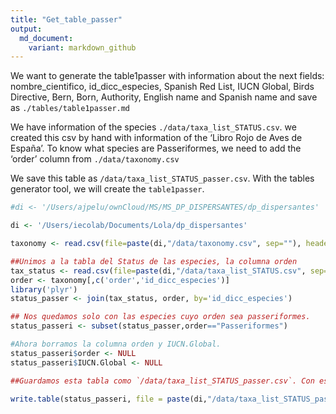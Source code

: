 ```yaml
---
title: "Get_table_passer"
output:
  md_document:
    variant: markdown_github
---
```


We want to generate the table1passer with information about the next fields: nombre_cientifico, id_dicc_especies, Spanish Red List, IUCN Global, Birds Directive, Bern, Born, Authority, English name and Spanish name and save as `./tables/table1passer.md`

We have information of the species `./data/taxa_list_STATUS.csv`. we created this csv by hand with information of the 'Libro Rojo de Aves de España'. 
To know what species are Passeriformes, we need to add the 'order' column from `./data/taxonomy.csv`

We save this table as `/data/taxa_list_STATUS_passer.csv`. With the tables generator tool, we will create the `table1passer`.


```r
#di <- '/Users/ajpelu/ownCloud/MS/MS_DP_DISPERSANTES/dp_dispersantes'

di <- '/Users/iecolab/Documents/Lola/dp_dispersantes'

taxonomy <- read.csv(file=paste(di,"/data/taxonomy.csv", sep=""), header=TRUE, sep=",")

##Unimos a la tabla del Status de las especies, la columna orden
tax_status <- read.csv(file=paste(di,"/data/taxa_list_STATUS.csv", sep=""), header=TRUE, sep=",")
order <- taxonomy[,c('order','id_dicc_especies')]
library('plyr')
status_passer <- join(tax_status, order, by='id_dicc_especies')

## Nos quedamos solo con las especies cuyo orden sea passeriformes.
status_passeri <- subset(status_passer,order=="Passeriformes")

#Ahora borramos la columna orden y IUCN.Global. 
status_passeri$order <- NULL
status_passeri$IUCN.Global <- NULL

##Guardamos esta tabla como `/data/taxa_list_STATUS_passer.csv`. Con este archivo, en el generador de tablas crearemos la tabla1passer. 

write.table(status_passeri, file = paste(di,"/data/taxa_list_STATUS_passer.csv", sep=""), row.names=FALSE, quote= FALSE, sep = ";")
```


